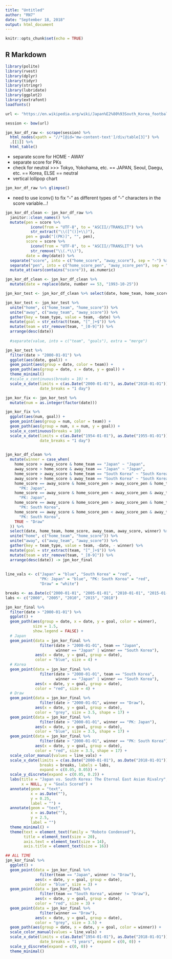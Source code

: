 ```yaml
---
title: "Untitled"
author: "RN7"
date: "September 18, 2018"
output: html_document
---
```


```r
knitr::opts_chunk$set(echo = TRUE)
```

## R Markdown



```r
library(polite)
library(rvest)
library(dplyr)
library(tidyr)
library(stringr)
library(lubridate)
library(ggplot2)
library(extrafont)
loadfonts()
```



```r
url <- "https://en.wikipedia.org/wiki/Japan%E2%80%93South_Korea_football_rivalry"

session <- bow(url)

jpn_kor_df_raw <- scrape(session) %>% 
  html_nodes(xpath = "//*[@id='mw-content-text']/div/table[3]") %>% 
  .[[1]] %>% 
  html_table()
```

- separate score for HOME - AWAY
- separate score for PKs
- check for neutral >>> Tokyo, Yokohama, etc. == JAPAN, Seoul, Daegu, etc. == Korea, ELSE == neutral
- vertical lollipop chart

```r
jpn_kor_df_raw %>% glimpse()
```

- need to use iconv() to fix "-" as different types of "-" characters in the score variable...!

```r
jpn_kor_df_clean <- jpn_kor_df_raw %>% 
  janitor::clean_names() %>% 
  mutate(pen = score %>% 
           iconv(from = "UTF-8", to = "ASCII//TRANSLIT") %>% 
           str_extract("\\([^()]+\\)"),
         pen = gsub("[(PK)]", "", pen),
         score = score %>% 
           iconv(from = "UTF-8", to = "ASCII//TRANSLIT") %>% 
           str_remove("\\(.*\\)"),
         date = dmy(date)) %>% 
  separate("score", into = c("home_score", "away_score"), sep = "-") %>%
  separate("pen", into = c("home_score_pen", "away_score_pen"), sep = "-") %>% 
  mutate_at(vars(contains("score")), as.numeric)

jpn_kor_df_clean <- jpn_kor_df_clean %>% 
  mutate(date = replace(date, number == 53, "1993-10-25"))

```



```r
jpn_kor_test <- jpn_kor_df_clean %>% select(date, home_team, home_score, away_team, away_score)

jpn_kor_test <- jpn_kor_test %>% 
  unite("home", c("home_team", "home_score")) %>% 
  unite("away", c("away_team", "away_score")) %>% 
  gather(key = team_type, value = team, -date) %>% 
  mutate(goal = str_extract(team, "[^_]+$")) %>% 
  mutate(team = str_remove(team, "_[0-9]")) %>% 
  arrange(desc(date))
  
  #separate(value, into = c("team", "goals"), extra = "merge")

jpn_kor_test %>% 
  filter(date > "2000-01-01") %>% 
  ggplot(aes(date, goal)) +
  geom_point(aes(group = date, color = team)) +
  geom_path(aes(group = date, x = date, y = goal)) +
  theme_minimal()
  #scale_x_continuous(breaks = 10) +
  scale_x_date(limits = c(as.Date("2000-01-01"), as.Date("2018-01-01")),
               date_breaks = "1 day")
```


```r
jpn_kor_fix <- jpn_kor_test %>% 
  mutate(num = as.integer(factor(date)))

jpn_kor_fix %>% 
  ggplot(aes(num, goal)) +
  geom_point(aes(group = num, color = team)) +
  geom_path(aes(group = num, x = num, y = goal)) +
  scale_x_continuous(breaks = 10)
  scale_x_date(limits = c(as.Date("1954-01-01"), as.Date("1955-01-01")),
               date_breaks = "1 day")
  
```






```r
jpn_kor_df_clean %>% 
  mutate(winner = case_when(
    home_score > away_score & home_team == "Japan" ~ "Japan",
    away_score > home_score & away_team == "Japan" ~ "Japan",
    home_score > away_score & home_team == "South Korea" ~ "South Korea",
    away_score > home_score & away_team == "South Korea" ~ "South Korea",
    home_score == away_score & home_score_pen > away_score_pen & home_team == "Japan" ~ 
      "PK: Japan",
    home_score == away_score & home_score_pen < away_score_pen & away_team == "Japan" ~ 
      "PK: Japan",
    home_score == away_score & home_score_pen > away_score_pen & home_team == "South Korea" ~ 
      "PK: South Korea",
    home_score == away_score & home_score_pen < away_score_pen & away_team == "South Korea" ~ 
      "PK: South Korea",
    TRUE ~ "Draw"
  )) %>% 
  select(date, home_team, home_score, away_team, away_score, winner) %>% 
  unite("home", c("home_team", "home_score")) %>% 
  unite("away", c("away_team", "away_score")) %>% 
  gather(key = team_type, value = team, -date, - winner) %>% 
  mutate(goal = str_extract(team, "[^_]+$")) %>% 
  mutate(team = str_remove(team, "_[0-9]")) %>% 
  arrange(desc(date)) -> jpn_kor_final
  
  
line_vals <- c("Japan" = "blue", "South Korea" = "red",
               "PK: Japan" = "blue", "PK: South Korea" = "red",
               "Draw" = "white")

breaks <- as.Date(c("2000-01-01", "2005-01-01", "2010-01-01", "2015-01-01", "2018-01-01"))
labs <- c("2000", "2005", "2010", "2015", "2018")

jpn_kor_final %>% 
  filter(date > "2000-01-01") %>% 
  ggplot() +
  geom_path(aes(group = date, x = date, y = goal, color = winner), 
            size = 1.5,
            show.legend = FALSE) +
  # Japan
  geom_point(data = jpn_kor_final %>% 
               filter(date > "2000-01-01", team == "Japan", 
                      winner == "Japan" | winner == "South Korea"), 
             aes(x = date, y = goal, group = date), 
             color = "blue", size = 4) +
  # Korea
  geom_point(data = jpn_kor_final %>% 
               filter(date > "2000-01-01", team == "South Korea", 
                      winner == "Japan" | winner == "South Korea"),
             aes(x = date, y = goal, group = date), 
             color = "red", size = 4) +
  # Draw
  geom_point(data = jpn_kor_final %>% 
               filter(date > "2000-01-01", winner == "Draw"),
             aes(x = date, y = goal, group = date), 
             color = "grey", size = 3.5, shape = 17) +
  geom_point(data = jpn_kor_final %>% 
               filter(date > "2000-01-01", winner == "PK: Japan"),
             aes(x = date, y = goal, group = date), 
             color = "blue", size = 3.5, shape = 17) +
  geom_point(data = jpn_kor_final %>% 
               filter(date > "2000-01-01", winner == "PK: South Korea"),
             aes(x = date, y = goal, group = date), 
             color = "red", size = 3.5, shape = 17) +
  scale_color_manual(values = line_vals) +
  scale_x_date(limits = c(as.Date("2000-01-01"), as.Date("2018-01-01")),
               breaks = breaks, labels = labs,
               expand = c(0.05, 0.05)) +
  scale_y_discrete(expand = c(0.05, 0.2)) +
  labs(title = "Japan vs. South Korea: The Eternal East Asian Rivalry",
       x = NULL, y = "Goals Scored") +
  annotate(geom = "text",
           x = as.Date(""), 
           y = 0.25,
           label = "") +
  annotate(geom = "text",
           x = as.Date(""), 
           y = 2.5,
           label = "")
  theme_minimal() +
  theme(text = element_text(family = "Roboto Condensed"),
        title = element_text(size = 20),
        axis.text = element_text(size = 14),
        axis.title = element_text(size = 16))

```


```r
## ALL TIME
jpn_kor_final %>% 
  ggplot() +
  geom_point(data = jpn_kor_final %>% 
               filter(team == "Japan", winner != "Draw"), 
             aes(x = date, y = goal, group = date), 
             color = "blue", size = 3) +
  geom_point(data = jpn_kor_final %>% 
               filter(team == "South Korea", winner != "Draw"),
             aes(x = date, y = goal, group = date), 
             color = "red", size = 3) +
  geom_point(data = jpn_kor_final %>% 
               filter(winner == "Draw"),
             aes(x = date, y = goal, group = date), 
             color = "grey", size = 3.5) +
  geom_path(aes(group = date, x = date, y = goal, color = winner)) +
  scale_color_manual(values = line_vals) +
  scale_x_date(limits = c(as.Date("1954-01-01"), as.Date("2018-01-01")),
               date_breaks = "1 years", expand = c(0, 0)) +
  scale_y_discrete(expand = c(0, 0)) +
  theme_minimal() 
```

